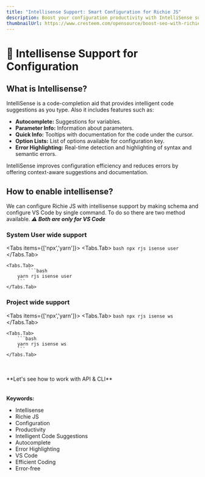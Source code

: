 ```yaml
---
title: "Intellisense Support: Smart Configuration for Richie JS"
description: Boost your configuration productivity with IntelliSense support for Richie JS. Learn how to enable intelligent code suggestions, autocomplete, and error highlighting in VS Code for efficient and error-free configuration.
thumbnailUrl: https://www.cresteem.com/opensource/boost-seo-with-richie-js/thumbnail.webp
---
```



# 🤖 Intellisense Support for Configuration

## What is Intellisense?

IntelliSense is a code-completion aid that provides intelligent code suggestions as you type. Also it includes features such as:

- **Autocomplete:** Suggestions for variables.
- **Parameter Info:** Information about parameters.
- **Quick Info:** Tooltips with documentation for the code under the cursor.
- **Option Lists:** List of options available for configuration key.
- **Error Highlighting:** Real-time detection and highlighting of syntax and semantic errors.

IntelliSense improves configuration efficiency and reduces errors by offering context-aware suggestions and documentation.

## How to enable intellisense?

We can configure Richie JS with intellisense support by making schema and configure VS Code by single command.
To do so there are two method available.
**_⚠️ Both are only for VS Code_**

### System User wide support

<Tabs items={['npx','yarn']}>
    <Tabs.Tab>
        ```bash
        npx rjs isense user
        ```
    </Tabs.Tab>

    <Tabs.Tab>
            ```bash
        yarn rjs isense user
        ```
    </Tabs.Tab>

</Tabs>

### Project wide support

<Tabs items={['npx','yarn']}>
    <Tabs.Tab>
        ```bash
        npx rjs isense ws
        ```
    </Tabs.Tab>

    <Tabs.Tab>
        ```bash
        yarn rjs isense ws
        ```
    </Tabs.Tab>

</Tabs>

<br />
<br />
**Let's see how to work with API & CLI**


<br />
<br />
<br />
<strong>Keywords:</strong>
<ul className={style.keywords}>
  <li>Intellisense</li>
  <li>Richie JS</li>
  <li>Configuration</li>
  <li>Productivity</li>
  <li>Intelligent Code Suggestions</li>
  <li>Autocomplete</li>
  <li>Error Highlighting</li>
  <li>VS Code</li>
  <li>Efficient Coding</li>
  <li>Error-free</li>
</ul>
